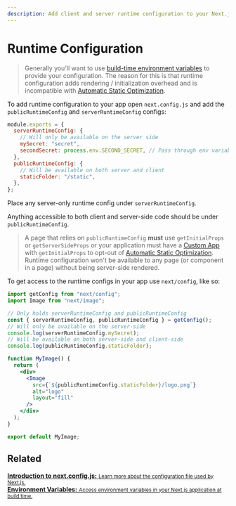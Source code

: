 ```yaml
---
description: Add client and server runtime configuration to your Next.js app.
---
```


# Runtime Configuration

> Generally you'll want to use [build-time environment variables](/docs/basic-features/environment-variables.md) to provide your configuration. The reason for this is that runtime configuration adds rendering / initialization overhead and is incompatible with [Automatic Static Optimization](/docs/advanced-features/automatic-static-optimization.md).

To add runtime configuration to your app open `next.config.js` and add the `publicRuntimeConfig` and `serverRuntimeConfig` configs:

```js
module.exports = {
  serverRuntimeConfig: {
    // Will only be available on the server side
    mySecret: "secret",
    secondSecret: process.env.SECOND_SECRET, // Pass through env variables
  },
  publicRuntimeConfig: {
    // Will be available on both server and client
    staticFolder: "/static",
  },
};
```

Place any server-only runtime config under `serverRuntimeConfig`.

Anything accessible to both client and server-side code should be under `publicRuntimeConfig`.

> A page that relies on `publicRuntimeConfig` **must** use `getInitialProps` or `getServerSideProps` or your application must have a [Custom App](/docs/advanced-features/custom-app.md) with `getInitialProps` to opt-out of [Automatic Static Optimization](/docs/advanced-features/automatic-static-optimization.md). Runtime configuration won't be available to any page (or component in a page) without being server-side rendered.

To get access to the runtime configs in your app use `next/config`, like so:

```jsx
import getConfig from "next/config";
import Image from "next/image";

// Only holds serverRuntimeConfig and publicRuntimeConfig
const { serverRuntimeConfig, publicRuntimeConfig } = getConfig();
// Will only be available on the server-side
console.log(serverRuntimeConfig.mySecret);
// Will be available on both server-side and client-side
console.log(publicRuntimeConfig.staticFolder);

function MyImage() {
  return (
    <div>
      <Image
        src={`${publicRuntimeConfig.staticFolder}/logo.png`}
        alt="logo"
        layout="fill"
      />
    </div>
  );
}

export default MyImage;
```

## Related

<div className="card">
  <a href="/docs/api-reference/next.config.js/introduction.md">
    <b>Introduction to next.config.js:</b>
    <small>Learn more about the configuration file used by Next.js.</small>
  </a>
</div>

<div className="card">
  <a href="/docs/api-reference/next.config.js/environment-variables.md">
    <b>Environment Variables:</b>
    <small>
      Access environment variables in your Next.js application at build time.
    </small>
  </a>
</div>

